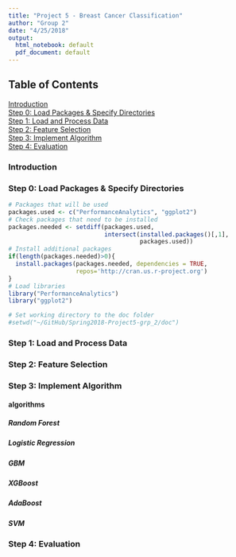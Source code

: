 ```yaml
---
title: "Project 5 - Breast Cancer Classification"
author: "Group 2"
date: "4/25/2018"
output:
  html_notebook: default
  pdf_document: default
---
```

## Table of Contents  
[Introduction](#Intro)  
[Step 0: Load Packages & Specify Directories](#Step0)  
[Step 1: Load and Process Data](#Step1)  
[Step 2: Feature Selection](#Step2)  
[Step 3: Implement Algorithm](#Step3)  
[Step 4: Evaluation](#Step3)  

### Introduction {#Intro}   

### Step 0: Load Packages & Specify Directories {#Step0}  
```r

# Packages that will be used
packages.used <- c("PerformanceAnalytics", "ggplot2")
# Check packages that need to be installed
packages.needed <- setdiff(packages.used, 
                           intersect(installed.packages()[,1], 
                                     packages.used))
# Install additional packages
if(length(packages.needed)>0){
  install.packages(packages.needed, dependencies = TRUE,
                   repos='http://cran.us.r-project.org')
}
# Load libraries  
library("PerformanceAnalytics")
library("ggplot2")

# Set working directory to the doc folder 
#setwd("~/GitHub/Spring2018-Project5-grp_2/doc")
```


### Step 1: Load and Process Data {#Step1}  
### Step 2: Feature Selection {#Step2}
### Step 3: Implement Algorithm  {#Step3}  
#### algorithms {.tabset}  
##### Random Forest    
##### Logistic Regression  
##### GBM  
##### XGBoost  
##### AdaBoost  
##### SVM    

### Step 4: Evaluation  {#Step4} 